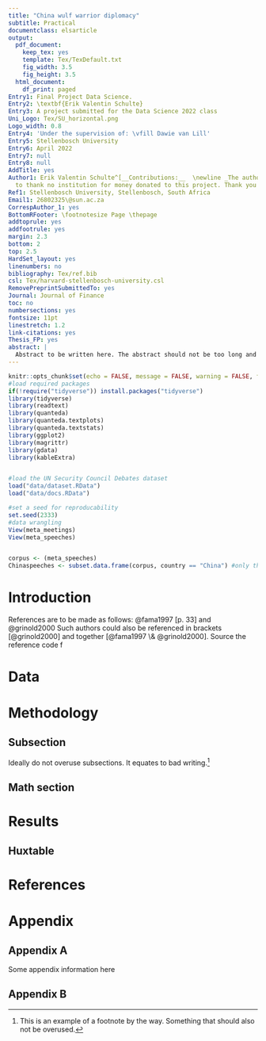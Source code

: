 ```yaml
---
title: "China wulf warrior diplomacy"
subtitle: Practical
documentclass: elsarticle
output:
  pdf_document:
    keep_tex: yes
    template: Tex/TexDefault.txt
    fig_width: 3.5
    fig_height: 3.5
  html_document:
    df_print: paged
Entry1: Final Project Data Science.
Entry2: \textbf{Erik Valentin Schulte}
Entry3: A project submitted for the Data Science 2022 class
Uni_Logo: Tex/SU_horizontal.png
Logo_width: 0.8
Entry4: 'Under the supervision of: \vfill Dawie van Lill'
Entry5: Stellenbosch University
Entry6: April 2022
Entry7: null
Entry8: null
AddTitle: yes
Author1: Erik Valentin Schulte^[__Contributions:__  \newline _The authors would like
  to thank no institution for money donated to this project. Thank you sincerely._]
Ref1: Stellenbosch University, Stellenbosch, South Africa
Email1: 26802325\@sun.ac.za
CorrespAuthor_1: yes
BottomRFooter: \footnotesize Page \thepage
addtoprule: yes
addfootrule: yes
margin: 2.3
bottom: 2
top: 2.5
HardSet_layout: yes
linenumbers: no
bibliography: Tex/ref.bib
csl: Tex/harvard-stellenbosch-university.csl
RemovePreprintSubmittedTo: yes
Journal: Journal of Finance
toc: no
numbersections: yes
fontsize: 11pt
linestretch: 1.2
link-citations: yes
Thesis_FP: yes
abstract: |
  Abstract to be written here. The abstract should not be too long and should provide the reader with a good understanding what you are writing about. Academic papers are not like novels where you keep the reader in suspense. To be effective in getting others to read your paper, be as open and concise about your findings here as possible. Ideally, upon reading your abstract, the reader should feel he / she must read your paper in entirety.
---
```


<!-- First: Set your default preferences for chunk options: -->

<!-- If you want a chunk's code to be printed, set echo = TRUE. message = FALSE stops R printing ugly package loading details in your final paper too. I also suggest setting warning = FALSE and checking for warnings in R, else you might find ugly warnings in your paper. -->

```r
knitr::opts_chunk$set(echo = FALSE, message = FALSE, warning = FALSE, fig.width = 6, fig.height = 5, fig.pos="H", fig.pos = 'H')
#load required packages
if(!require("tidyverse")) install.packages("tidyverse")
library(tidyverse)
library(readtext)
library(quanteda)
library(quanteda.textplots)
library(quanteda.textstats)
library(ggplot2)
library(magrittr)
library(gdata)
library(kableExtra)


#load the UN Security Council Debates dataset
load("data/dataset.RData")
load("data/docs.RData")

#set a seed for reproducability
set.seed(2333)
#data wrangling
View(meta_meetings)
View(meta_speeches)


corpus <- (meta_speeches)
Chinaspeeches <- subset.data.frame(corpus, country == "China") #only the speeches from China
```


<!-- ############################## -->
<!-- # Start Writing here: -->
<!-- ############################## -->

# Introduction \label{Introduction}

References are to be made as follows: @fama1997[p. 33] and @grinold2000 Such authors could also be referenced in brackets [@grinold2000] and together [@fama1997 \& @grinold2000]. Source the reference code f

# Data  {-}



#  Methodology \label{Meth}

## Subsection
Ideally do not overuse subsections. It equates to bad writing.^[This is an example of a footnote by the way. Something that should also not be overused.]

## Math section



# Results


## Huxtable


\newpage

# References {-}

<div id="refs"></div>


# Appendix {-}

## Appendix A {-}

Some appendix information here

## Appendix B {-}

